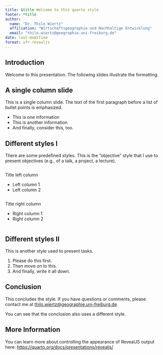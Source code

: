 ```yaml
---
title: &title Welcome to this quarto style
footer: *title
author: 
  name: "Dr. Thilo Wiertz"
  affiliation: "Wirtschaftsgeographie und Nachhaltige Entwicklung"
  email: "thilo.wiertz@geographie.uni-freiburg.de"
date: last-modified
format: ufr-revealjs
---
```


## Introduction

Welcome to this presentation. The following slides illustrate the formatting.

## A single column slide

This is a single column slide. The text of the first paragraph before a list of bullet points is emphasized.

- This is one information
- This is another information
- And finally, consider this, too.

## Different styles I

::: {style="background-color: var(--main-bg-color)"}
There are some predefined styles. This is the "objective" style that I use to present objectives (e.g., of a talk, a project, a lecture).
:::

::: {.column width="50%"}
Title left column

- Left column 1
- Left column 2
:::

::: {.column width="50%"}
Title right column

- Right column 1
- Right column 2
:::

## Different styles II {type=task}

This is another style used to present tasks.

1. Please do this first.
2. Then move on to this.
3. And finally, write it all down.

## Conclusion {style="conclusion"}

This concludes the style. If you have questions or comments, please contact me at [thilo.wiertz@geographie.uni-freiburg.de](mailto:thilo.wiertz@geographie.uni-freiburg.de).

::: aside
You can see that the conclusion also uses a different style.
:::

## More Information

You can learn more about controlling the appearance of RevealJS output here: <https://quarto.org/docs/presentations/revealjs/>


